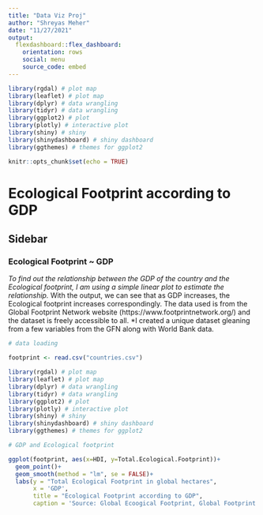 ```yaml
---
title: "Data Viz Proj"
author: "Shreyas Meher"
date: "11/27/2021"
output: 
  flexdashboard::flex_dashboard:
    orientation: rows
    social: menu
    source_code: embed
---
```


```r

library(rgdal) # plot map
library(leaflet) # plot map
library(dplyr) # data wrangling
library(tidyr) # data wrangling
library(ggplot2) # plot
library(plotly) # interactive plot
library(shiny) # shiny
library(shinydashboard) # shiny dashboard
library(ggthemes) # themes for ggplot2

knitr::opts_chunk$set(echo = TRUE)
```

Ecological Footprint according to GDP {data-orientation=columns}
====================================================

Sidebar {.sidebar}
----------------------------------------------------
### Ecological Footprint ~ GDP

*To find out the relationship between the GDP of the country and the Ecological footprint, I am using a simple linear plot to estimate the relationship.
*With the output, we can see that as GDP increases, the Ecological footprint increases correspondingly. The data used is from the Global Footprint Network website (https://www.footprintnetwork.org/) and the dataset is freely accessible to all. 
*I created a unique dataset gleaning from a few variables from the GFN along with World Bank data. 


```r
# data loading

footprint <- read.csv("countries.csv")

library(rgdal) # plot map
library(leaflet) # plot map
library(dplyr) # data wrangling
library(tidyr) # data wrangling
library(ggplot2) # plot
library(plotly) # interactive plot
library(shiny) # shiny
library(shinydashboard) # shiny dashboard
library(ggthemes) # themes for ggplot2

# GDP and Ecological footprint

ggplot(footprint, aes(x=HDI, y=Total.Ecological.Footprint))+
  geom_point()+
  geom_smooth(method = "lm", se = FALSE)+
  labs(y = "Total Ecological Footprint in global hectares",
       x = 'GDP',
       title = "Ecological Footprint according to GDP",
       caption = 'Source: Global Ecoogical Footprint, Global Footprint Network')
```


